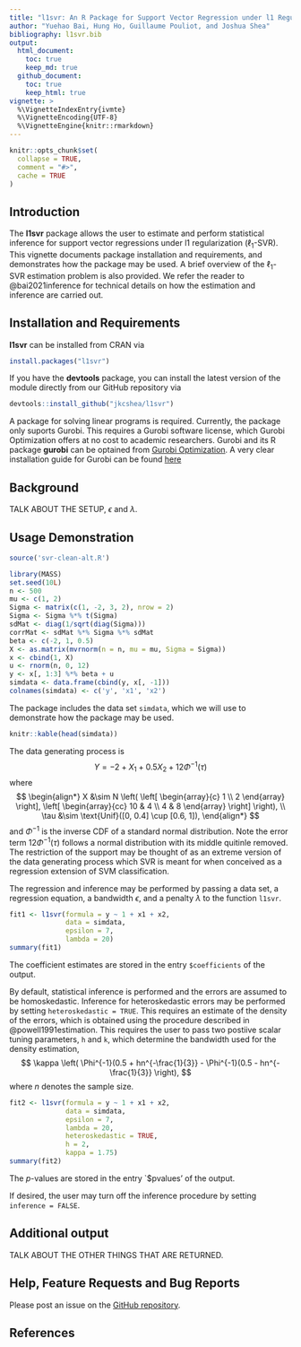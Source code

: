 ```yaml
---
title: "l1svr: An R Package for Support Vector Regression under l1 Regularization"
author: "Yuehao Bai, Hung Ho, Guillaume Pouliot, and Joshua Shea"
bibliography: l1svr.bib
output:
  html_document:
    toc: true
    keep_md: true
  github_document:
    toc: true
    keep_html: true
vignette: >
  %\VignetteIndexEntry{ivmte}
  %\VignetteEncoding{UTF-8}
  %\VignetteEngine{knitr::rmarkdown}
---
```


```r
knitr::opts_chunk$set(
  collapse = TRUE,
  comment = "#>",
  cache = TRUE
)
```

## Introduction

The **l1svr** package allows the user to estimate and perform statistical inference for support vector regressions under l1 regularization ($\ell_1$-SVR).
This vignette documents package installation and requirements, and demonstrates how the package may be used.
A brief overview of the $\ell_1$-SVR estimation problem is also provided.
We refer the reader to @bai2021inference for technical details on how the estimation and inference are carried out.

## Installation and Requirements

**l1svr** can be installed from CRAN via
```r
install.packages("l1svr")
```

If you have the **devtools** package, you can install the latest version of the module directly from our GitHub repository via
```r
devtools::install_github("jkcshea/l1svr")
```

A package for solving linear programs is required.
Currently, the package only suports Gurobi.
This requires a Gurobi software license, which Gurobi Optimization offers at no cost to academic researchers.
Gurobi and its R package **gurobi** can be optained from [Gurobi Optimization](http://www.gurobi.com/index).
A very clear installation guide for Gurobi can be found [here](https://cran.r-project.org/package=prioritizr/vignettes/gurobi_installation.html)

<!--
    i. The **lpSolveAPI** package, which is free and open-source, and available from CRAN.
    Note that **lpSolveAPI** is a wrapper for [lp_solve](http://lpsolve.sourceforge.net/5.5/), which is no longer
    actively developed.
-->

## Background

TALK ABOUT THE SETUP, $\epsilon$ and $\lambda$.

## Usage Demonstration

```r
source('svr-clean-alt.R')
```

```r
library(MASS)
set.seed(10L)
n <- 500
mu <- c(1, 2)
Sigma <- matrix(c(1, -2, 3, 2), nrow = 2)
Sigma <- Sigma %*% t(Sigma)
sdMat <- diag(1/sqrt(diag(Sigma)))
corrMat <- sdMat %*% Sigma %*% sdMat
beta <- c(-2, 1, 0.5)
X <- as.matrix(mvrnorm(n = n, mu = mu, Sigma = Sigma))
x <- cbind(1, X)
u <- rnorm(n, 0, 12)
y <- x[, 1:3] %*% beta + u
simdata <- data.frame(cbind(y, x[, -1]))
colnames(simdata) <- c('y', 'x1', 'x2')
```

The package includes the data set `simdata`, which we will use to demonstrate how the package may be used.

```r
knitr::kable(head(simdata))
```

The data generating process is
$$ Y = -2 + X_1 + 0.5 X_2 + 12 \Phi^{-1}(\tau)$$
where
$$
\begin{align*}
X &\sim N
\left(
\left[
\begin{array}{c}
1 \\
2
\end{array}
\right],
\left[
\begin{array}{cc}
10 & 4 \\
4 & 8
\end{array}
\right]
\right), \\
\tau &\sim \text{Unif}([0, 0.4] \cup [0.6, 1]),
\end{align*}
$$
and $\Phi^{-1}$ is the inverse CDF of a standard normal distribution.
Note the error term $12 \Phi^{-1}(\tau)$ follows a normal distribution with its middle quitinle removed.
The restriction of the support may be thought of as an extreme version of the data generating process which SVR is meant for when conceived as a regression extension of SVM classification.

The regression and inference may be performed by passing a data set, a regression equation, a bandwidth $\epsilon$, and a penalty $\lambda$ to the function `l1svr`.

```r
fit1 <- l1svr(formula = y ~ 1 + x1 + x2,
              data = simdata,
              epsilon = 7,
              lambda = 20)
summary(fit1)
```

The coefficient estimates are stored in the entry `$coefficients` of the output.

By default, statistical inference is performed and the errors are assumed to be homoskedastic.
Inference for heteroskedastic errors may be performed by setting `heteroskedastic = TRUE`.
This requires an estimate of the density of the errors, which is obtained using the procedure described in @powell1991estimation.
This requires the user to pass two postiive scalar tuning parameters, `h` and `k`, which determine the bandwidth used for the density estimation,
$$
\kappa \left( \Phi^{-1}(0.5 + hn^{-\frac{1}{3}} - \Phi^{-1}(0.5 - hn^{-\frac{1}{3}} \right),
$$
where $n$ denotes the sample size.

```r
fit2 <- l1svr(formula = y ~ 1 + x1 + x2,
              data = simdata,
              epsilon = 7,
              lambda = 20,
              heteroskedastic = TRUE,
              h = 2,
              kappa = 1.75)
summary(fit2)
```

The $p$-values are stored in the entry `$pvalues' of the output.

If desired, the user may turn off the inference procedure by setting `inference = FALSE`.

## Additional output

TALK ABOUT THE OTHER THINGS THAT ARE RETURNED.

## Help, Feature Requests and Bug Reports

Please post an issue on the [GitHub repository](https://github.com/jkcshea/l1svr/issues).

## References
